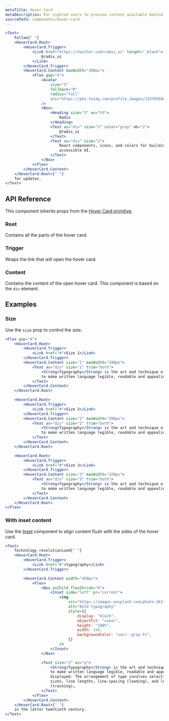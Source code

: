 ```yaml
---
metaTitle: Hover Card
metaDescription: For sighted users to preview content available behind a link.
sourcePath: components/hover-card
---
```


```jsx live=true
<Text>
	Follow{" "}
	<HoverCard.Root>
		<HoverCard.Trigger>
			<Link href="https://twitter.com/radix_ui" target="_blank">
				@radix_ui
			</Link>
		</HoverCard.Trigger>
		<HoverCard.Content maxWidth="300px">
			<Flex gap="4">
				<Avatar
					size="3"
					fallback="R"
					radius="full"
					src="https://pbs.twimg.com/profile_images/1337055608613253126/r_eiMp2H_400x400.png"
				/>
				<Box>
					<Heading size="3" as="h3">
						Radix
					</Heading>
					<Text as="div" size="2" color="gray" mb="2">
						@radix_ui
					</Text>
					<Text as="div" size="2">
						React components, icons, and colors for building high-quality,
						accessible UI.
					</Text>
				</Box>
			</Flex>
		</HoverCard.Content>
	</HoverCard.Root>{" "}
	for updates.
</Text>
```

## API Reference

This component inherits props from the [Hover Card primitive](/peoplesdocs/components/hover-card).

### Root

Contains all the parts of the hover card.

### Trigger

Wraps the link that will open the hover card.

### Content

Contains the content of the open hover card. This component is based on the `div` element.

<ThemesPropsTable defs="hoverCardContentPropDefs" />

## Examples

### Size

Use the `size` prop to control the size.

```jsx live=true
<Flex gap="4">
	<HoverCard.Root>
		<HoverCard.Trigger>
			<Link href="#">Size 1</Link>
		</HoverCard.Trigger>
		<HoverCard.Content size="1" maxWidth="240px">
			<Text as="div" size="1" trim="both">
				<Strong>Typography</Strong> is the art and technique of arranging type
				to make written language legible, readable and appealing when displayed.
			</Text>
		</HoverCard.Content>
	</HoverCard.Root>

	<HoverCard.Root>
		<HoverCard.Trigger>
			<Link href="#">Size 2</Link>
		</HoverCard.Trigger>
		<HoverCard.Content size="2" maxWidth="280px">
			<Text as="div" size="2" trim="both">
				<Strong>Typography</Strong> is the art and technique of arranging type
				to make written language legible, readable and appealing when displayed.
			</Text>
		</HoverCard.Content>
	</HoverCard.Root>

	<HoverCard.Root>
		<HoverCard.Trigger>
			<Link href="#">Size 3</Link>
		</HoverCard.Trigger>
		<HoverCard.Content size="3" maxWidth="320px">
			<Text as="div" size="3" trim="both">
				<Strong>Typography</Strong> is the art and technique of arranging type
				to make written language legible, readable and appealing when displayed.
			</Text>
		</HoverCard.Content>
	</HoverCard.Root>
</Flex>
```

### With inset content

Use the [Inset](/research/docs/components/inset) component to align content flush with the sides of the hover card.

```jsx live=true
<Text>
	Technology revolutionized{" "}
	<HoverCard.Root>
		<HoverCard.Trigger>
			<Link href="#">typography</Link>
		</HoverCard.Trigger>

		<HoverCard.Content width="450px">
			<Flex>
				<Box asChild flexShrink="0">
					<Inset side="left" pr="current">
						<img
							src="https://images.unsplash.com/photo-1617050318658-a9a3175e34cb?&auto=format&fit=crop&w=300&q=90"
							alt="Bold typography"
							style={{
								display: "block",
								objectFit: "cover",
								height: "100%",
								width: 150,
								backgroundColor: "var(--gray-5)",
							}}
						/>
					</Inset>
				</Box>

				<Text size="2" as="p">
					<Strong>Typography</Strong> is the art and technique of arranging type
					to make written language legible, readable and appealing when
					displayed. The arrangement of type involves selecting typefaces, point
					sizes, line lengths, line-spacing (leading), and letter-spacing
					(tracking)…
				</Text>
			</Flex>
		</HoverCard.Content>
	</HoverCard.Root>{" "}
	in the latter twentieth century.
</Text>
```
